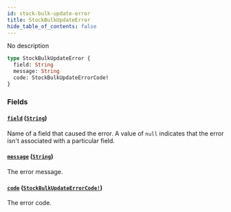 ```yaml
---
id: stock-bulk-update-error
title: StockBulkUpdateError
hide_table_of_contents: false
---
```


No description

```graphql
type StockBulkUpdateError {
  field: String
  message: String
  code: StockBulkUpdateErrorCode!
}
```

### Fields

#### [`field`](#) ([`String`](../../../developer/api-reference/scalars/string))

Name of a field that caused the error. A value of `null` indicates that the error isn't associated with a particular field.

#### [`message`](#) ([`String`](../../../developer/api-reference/scalars/string))

The error message.

#### [`code`](#) ([`StockBulkUpdateErrorCode!`](../../../developer/api-reference/enums/stock-bulk-update-error-code))

The error code.
